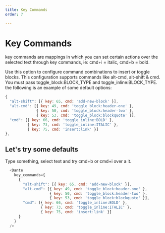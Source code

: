 ```yaml
---
title: Key Commands
order: 7

---
```


# Key Commands

key commands are mappings in which you can set certain actions over the selected text through key commands, ie: cmd+i = italic, cmd+b = bold.

Use this option to configure command combinations to insert or toggle blocks. This configuration supports commands like alt-cmd, alt-shift & cmd. You must pass toggle_block:BLOCK_TYPE and toggle_inline:BLOCK_TYPE. the following is an example of some default options:


```js
{
  "alt-shift": [{ key: 65, cmd: 'add-new-block' }],
  "alt-cmd": [{ key: 49, cmd: 'toggle_block:header-one' },
              { key: 50, cmd: 'toggle_block:header-two' },
              { key: 53, cmd: 'toggle_block:blockquote' }],
  "cmd": [{ key: 66, cmd: 'toggle_inline:BOLD' },
          { key: 73, cmd: 'toggle_inline:ITALIC' },
          { key: 75, cmd: 'insert:link' }]
},
```

## Let's try some defaults

Type something, select text and try cmd+b or cmd+i over a it.

```js live=true
  <Dante 
    key_commands={ 
      {
        "alt-shift": [{ key: 65, cmd: 'add-new-block' }],
        "alt-cmd": [{ key: 49, cmd: 'toggle_block:header-one' },
                    { key: 50, cmd: 'toggle_block:header-two' },
                    { key: 53, cmd: 'toggle_block:blockquote' }],
        "cmd": [{ key: 66, cmd: 'toggle_inline:BOLD' },
                { key: 73, cmd: 'toggle_inline:ITALIC' },
                { key: 75, cmd: 'insert:link' }]
      }
    }
  />
```


